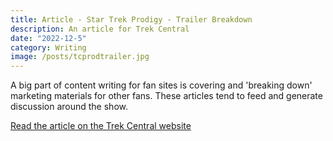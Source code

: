 ```yaml
---
title: Article - Star Trek Prodigy - Trailer Breakdown
description: An article for Trek Central
date: "2022-12-5"
category: Writing
image: /posts/tcprodtrailer.jpg
---
```


A big part of content writing for fan sites is covering and 'breaking down' marketing materials for other fans. These articles tend to feed and generate discussion around the show. 

[Read the article on the Trek Central website](https://trekcentral.net/new-star-trek-prodigy-trailer-breakdown/)

